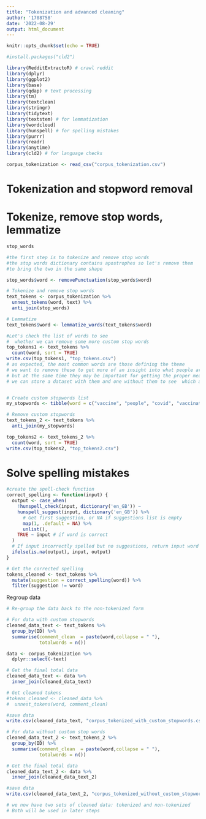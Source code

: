 ---
title: "Tokenization and advanced cleaning"
author: '1708758'
date: '2022-08-29'
output: html_document
---

```{r setup, include=FALSE}
knitr::opts_chunk$set(echo = TRUE)
```


```{r}
#install.packages("cld2")

library(RedditExtractoR) # crawl reddit
library(dplyr)
library(ggplot2)
library(base)
library(qdap) # text processing
library(tm)
library(textclean)
library(stringr)
library(tidytext)
library(textstem) # for lemmatization
library(wordcloud)
library(hunspell) # for spelling mistakes
library(purrr)
library(readr)
library(anytime)
library(cld2) # for language checks
```


```{r}
corpus_tokenization <- read_csv("corpus_tokenization.csv")

```


# Tokenization and stopword removal

# Tokenize, remove stop words, lemmatize

```{r}
stop_words

#the first step is to tokenize and remove stop words
#the stop words dictionary contains apostrophes so let's remove them 
#to bring the two in the same shape

stop_words$word <- removePunctuation(stop_words$word)

# Tokenize and remove stop words
text_tokens <- corpus_tokenization %>%
  unnest_tokens(word, text) %>%
  anti_join(stop_words)

# Lemmatize
text_tokens$word <- lemmatize_words(text_tokens$word)

#Let's check the list of words to see 
#  whether we can remove some more custom stop words
top_tokens1 <- text_tokens %>%
  count(word, sort = TRUE)
write.csv(top_tokens1, "top_tokens.csv")
# as expected, the most common words are those defining the theme
# we want to remove these to get more of an insight into what people are saying about the vaccine
# but at the same time they may be important for getting the proper meaning of the comments
# we can store a dataset with them and one without them to see  which analysis will be more valuable


# Create custom stopwords list 
my_stopwords <- tibble(word = c("vaccine", "people", "covid", "vaccinate", "comment", "vaccination"), lexicon = "custom")

# Remove custom stopwords
text_tokens_2 <- text_tokens %>%
  anti_join(my_stopwords)

top_tokens2 <- text_tokens_2 %>%
  count(word, sort = TRUE)
write.csv(top_tokens2, "top_tokens2.csv")

```

# Solve spelling mistakes

```{r}
#create the spell-check function
correct_spelling <- function(input) {
  output <- case_when(
    !hunspell_check(input, dictionary('en_GB')) ~
    hunspell_suggest(input, dictionary('en_GB')) %>%
      # Get first suggestion, or NA if suggestions list is empty
      map(1, .default = NA) %>%
      unlist(),
    TRUE ~ input # if word is correct
  )
  # If input incorrectly spelled but no suggestions, return input word
  ifelse(is.na(output), input, output)
}

# Get the corrected spelling
tokens_cleaned <- text_tokens %>%
  mutate(suggestion = correct_spelling(word)) %>%
  filter(suggestion != word)
``` 


Regroup data

```{r}
# Re-group the data back to the non-tokenized form

# For data with custom stopwords
cleaned_data_text <- text_tokens %>%
  group_by(ID) %>%
  summarise(comment_clean  = paste(word,collapse = " "), 
            totalwords = n())

data <- corpus_tokenization %>% 
  dplyr::select(-text)

# Get the final total data
cleaned_data_text <- data %>%
  inner_join(cleaned_data_text) 

# Get cleaned tokens
#tokens_cleaned <- cleaned_data %>%
#  unnest_tokens(word, comment_clean)

#save data
write.csv(cleaned_data_text, "corpus_tokenized_with_custom_stopwords.csv")

# For data without custom stop words
cleaned_data_text_2 <- text_tokens_2 %>%
  group_by(ID) %>%
  summarise(comment_clean  = paste(word,collapse = " "), 
            totalwords = n())

# Get the final total data
cleaned_data_text_2 <- data %>%
  inner_join(cleaned_data_text_2) 

#save data
write.csv(cleaned_data_text_2, "corpus_tokenized_without_custom_stopwords.csv")

# we now have two sets of cleaned data: tokenized and non-tokenized 
# Both will be used in later steps
```


